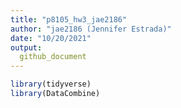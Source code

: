 ```yaml
---
title: "p8105_hw3_jae2186"
author: "jae2186 (Jennifer Estrada)"
date: "10/20/2021"
output:
  github_document
---
```


```r
library(tidyverse)
library(DataCombine)
```

